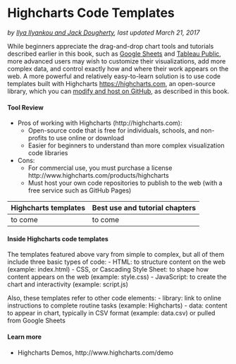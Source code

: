 # Highcharts Code Templates {#highcharts}
*by [Ilya Ilyankou and Jack Dougherty](authors), last updated March 21, 2017*

While beginners appreciate the drag-and-drop chart tools and tutorials described earlier in this book, such as [Google Sheets](google-sheets) and [Tableau Public](tableau-public), more advanced users may wish to customize their visualizations, add more complex data, and control exactly how and where their work appears on the web. A more powerful and relatively easy-to-learn solution is to use code templates built with Highcharts <https://highcharts.com>, an open-source library, which you can [modify and host on GitHub](github), as described in this book.

#### Tool Review {-}
- Pros of working with Highcharts (http://highcharts.com):
  - Open-source code that is free for individuals, schools, and non-profits to use online or download
  - Easier for beginners to understand than more complex visualization code libraries
- Cons:
  - For commercial use, you must purchase a license http://www.highcharts.com/products/highcharts
  - Must host your own code repositories to publish to the web (with a free service such as GitHub Pages)

| Highcharts templates     | Best use and tutorial chapters |
| --- | --- |
| to come | to come |

#### Inside Highcharts code templates {-}
The templates featured above vary from simple to complex, but all of them include three basic types of code:
- HTML: to structure content on the web (example: index.html)
- CSS, or Cascading Style Sheet: to shape how content appears on the web (example: style.css)
- JavaScript: to create the chart and interactivity (example: script.js)

Also, these templates refer to other code elements:
- library: link to online instructions to complete routine tasks (example: Highcharts)
- data: content to appear in chart, typically in CSV format (example: data.csv) or pulled from Google Sheets

#### Learn more {-}
- Highcharts Demos, http://www.highcharts.com/demo
